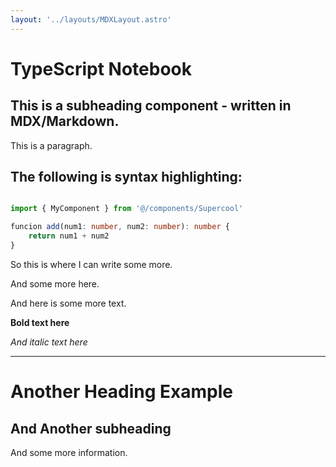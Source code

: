 ```yaml
---
layout: '../layouts/MDXLayout.astro'
---
```



# TypeScript Notebook

## This is a subheading component - written in MDX/Markdown.

This is a paragraph.

## The following is syntax highlighting:

```ts:src/main.ts

import { MyComponent } from '@/components/Supercool'

funcion add(num1: number, num2: number): number {
	return num1 + num2
}

```

So this is where I can write some more.

And some more here.

And here is some more text.

**Bold text here**

_And italic text here_

---

# Another Heading Example

## And Another subheading

And some more information.
